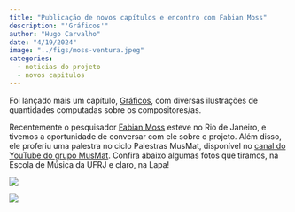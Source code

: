 ```yaml
---
title: "Publicação de novos capítulos e encontro com Fabian Moss"
description: "'Gráficos'"
author: "Hugo Carvalho"
date: "4/19/2024"
image: "../figs/moss-ventura.jpeg"
categories:
  - noticias do projeto
  - novos capitulos
---
```


Foi lançado mais um capítulo, [Gráficos](../capitulos/graficos.qmd), com diversas ilustrações de quantidades computadas sobre os compositores/as.

Recentemente o pesquisador [Fabian Moss](https://fabian-moss.de/) esteve no Rio de Janeiro, e tivemos a oportunidade de conversar com ele sobre o projeto. Além disso, ele proferiu uma palestra no ciclo Palestras MusMat, disponível no [canal do YouTube do grupo MusMat](https://www.youtube.com/c/musmat). Confira abaixo algumas fotos que tiramos, na Escola de Música da UFRJ e claro, na Lapa!

![](../figs/moss-ventura.jpeg)

![](../figs/moss-lapa.jpeg)